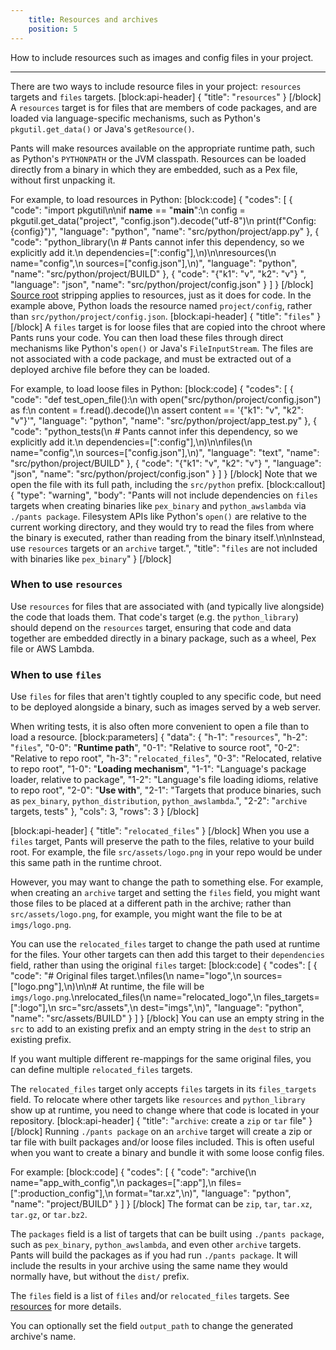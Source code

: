 ```yaml
---
    title: Resources and archives
    position: 5
---
```


How to include resources such as images and config files in your project.

---

There are two ways to include resource files in your project: `resources` targets and `files` targets.
[block:api-header]
{
  "title": "`resources`"
}
[/block]
A `resources` target is for files that are members of code packages, and are loaded via language-specific mechanisms, such as Python's `pkgutil.get_data()` or Java's `getResource()`.  

Pants will make resources available on the appropriate runtime path, such as Python's `PYTHONPATH` or the JVM classpath. Resources can be loaded directly from a binary in which they are embedded, such as a Pex file, without first unpacking it.

For example, to load resources in Python:
[block:code]
{
  "codes": [
    {
      "code": "import pkgutil\n\nif __name__ == \"__main__\":\n    config = pkgutil.get_data(\"project\", \"config.json\").decode(\"utf-8\")\n    print(f\"Config: {config}\")",
      "language": "python",
      "name": "src/python/project/app.py"
    },
    {
      "code": "python_library(\n  # Pants cannot infer this dependency, so we explicitly add it.\n  dependencies=[\":config\"],\n)\n\nresources(\n  name=\"config\",\n  sources=[\"config.json\"],\n)",
      "language": "python",
      "name": "src/python/project/BUILD"
    },
    {
      "code": "{\"k1\": \"v\", \"k2\": \"v\"} ",
      "language": "json",
      "name": "src/python/project/config.json"
    }
  ]
}
[/block]
 [Source root](doc:source-roots) stripping applies to resources, just as it does for code. In the example above, Python loads the resource named `project/config`, rather than `src/python/project/config.json`. 
[block:api-header]
{
  "title": "`files`"
}
[/block]
A `files` target is for loose files that are copied into the chroot where Pants runs your code. You can then load these files through direct mechanisms like Python's `open()` or Java's `FileInputStream`. The files are not associated with a code package, and must be extracted out of a deployed archive file before they can be loaded.

For example, to load loose files in Python:
[block:code]
{
  "codes": [
    {
      "code": "def test_open_file():\n    with open(\"src/python/project/config.json\") as f:\n        content = f.read().decode()\n    assert content == '{\"k1\": \"v\", \"k2\": \"v\"}'",
      "language": "python",
      "name": "src/python/project/app_test.py"
    },
    {
      "code": "python_tests(\n  # Pants cannot infer this dependency, so we explicitly add it.\n  dependencies=[\":config\"],\n)\n\nfiles(\n  name=\"config\",\n  sources=[\"config.json\"],\n)",
      "language": "text",
      "name": "src/python/project/BUILD"
    },
    {
      "code": "{\"k1\": \"v\", \"k2\": \"v\"} ",
      "language": "json",
      "name": "src/python/project/config.json"
    }
  ]
}
[/block]
Note that we open the file with its full path, including the `src/python` prefix.
[block:callout]
{
  "type": "warning",
  "body": "Pants will not include dependencies on `files` targets when creating binaries like `pex_binary` and `python_awslambda` via `./pants package`. Filesystem APIs like Python's `open()` are relative to the current working directory, and they would try to read the files from where the binary is executed, rather than reading from the binary itself.\n\nInstead, use `resources` targets or an `archive` target.",
  "title": "`files` are not included with binaries like `pex_binary`"
}
[/block]
### When to use `resources`

Use `resources`  for files that are associated with (and typically live alongside) the code that loads them. That code's target (e.g. the `python_library`) should depend on the `resources` target, ensuring that code and data together are embedded directly in a binary package, such as a wheel, Pex file or AWS Lambda.

### When to use `files`

Use `files` for files that aren't tightly coupled to any specific code, but need to be deployed alongside a binary, such as images served by a web server.

When writing tests, it is also often more convenient to open a file than to load a resource.
[block:parameters]
{
  "data": {
    "h-1": "`resources`",
    "h-2": "`files`",
    "0-0": "**Runtime path**",
    "0-1": "Relative to source root",
    "0-2": "Relative to repo root",
    "h-3": "`relocated_files`",
    "0-3": "Relocated, relative to repo root",
    "1-0": "**Loading mechanism**",
    "1-1": "Language's package loader, relative to package",
    "1-2": "Language's file loading idioms, relative to repo root",
    "2-0": "**Use with**",
    "2-1": "Targets that produce binaries, such as `pex_binary`, `python_distribution`, `python_awslambda`.",
    "2-2": "`archive` targets, tests"
  },
  "cols": 3,
  "rows": 3
}
[/block]

[block:api-header]
{
  "title": "`relocated_files`"
}
[/block]
When you use a `files` target, Pants will preserve the path to the files, relative to your build root. For example, the file `src/assets/logo.png` in your repo would be under this same path in the runtime chroot.

However, you may want to change the path to something else. For example, when creating an `archive` target and setting the `files` field, you might want those files to be placed at a different path in the archive; rather than `src/assets/logo.png`, for example, you might want the file to be at `imgs/logo.png`.

You can use the `relocated_files` target to change the path used at runtime for the files. Your other targets can then add this target to their `dependencies` field, rather than using the original `files` target:
[block:code]
{
  "codes": [
    {
      "code": "# Original files target.\nfiles(\n  name=\"logo\",\n  sources=[\"logo.png\"],\n)\n\n# At runtime, the file will be `imgs/logo.png`.\nrelocated_files(\n  name=\"relocated_logo\",\n  files_targets=[\":logo\"],\n  src=\"src/assets\",\n  dest=\"imgs\",\n)",
      "language": "python",
      "name": "src/assets/BUILD"
    }
  ]
}
[/block]
You can use an empty string in the `src` to add to an existing prefix and an empty string in the `dest` to strip an existing prefix.

If you want multiple different re-mappings for the same original files, you can define multiple `relocated_files` targets.

The `relocated_files` target only accepts `files` targets in its `files_targets` field. To relocate where other targets like `resources` and `python_library` show up at runtime, you need to change where that code is located in your repository.
[block:api-header]
{
  "title": "`archive`: create a `zip` or `tar` file"
}
[/block]
Running `./pants package` on an `archive` target will create a zip or tar file with built packages and/or loose files included. This is often useful when you want to create a binary and bundle it with some loose config files.

For example:
[block:code]
{
  "codes": [
    {
      "code": "archive(\n    name=\"app_with_config\",\n    packages=[\":app\"],\n    files=[\":production_config\"],\n    format=\"tar.xz\",\n)",
      "language": "python",
      "name": "project/BUILD"
    }
  ]
}
[/block]
The format can be `zip`, `tar`, `tar.xz`, `tar.gz`, or `tar.bz2`.

The `packages` field is a list of targets that can be built using `./pants package`, such as `pex_binary`, `python_awslambda`, and even other `archive` targets. Pants will build the packages as if you had run `./pants package`. It will include the results in your archive using the same name they would normally have, but without the `dist/` prefix.

The `files` field is a list of `files` and/or `relocated_files` targets. See [resources](doc:resources) for more details.

You can optionally set the field `output_path` to change the generated archive's name.
